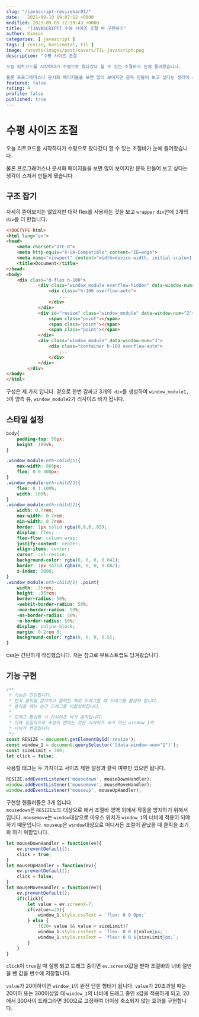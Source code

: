 ```yaml
---
slug: "/javascript-resizebar01/"
date:   2021-09-10 19:07:12 +0000
modified: 2023-09-05 12:39:43 +0000
title:  "[JAVASCRIPT] 수평 사이즈 조절 바 구현하기"
author: Kimson
categories: [ javascript ]
tags: [ resize, horizental, til ]
image: /assets/images/post/covers/TIL-javascript.png
description: "수평 사이즈 조절

오늘 리트코드를 시작하다가 수평으로 왔다갔다 할 수 있는 조절바가 눈에 들어왔습니다.

물론 프로그래머스나 문서화 페이지들을 보면 많이 보이지만 문득 만들어 보고 싶다는 생각이 스쳐서 만들게 됐습니다."
featured: false
rating: 4
profile: false
published: true
---
```


# 수평 사이즈 조절

오늘 리트코드를 시작하다가 수평으로 왔다갔다 할 수 있는 조절바가 눈에 들어왔습니다.

물론 프로그래머스나 문서화 페이지들을 보면 많이 보이지만 문득 만들어 보고 싶다는 생각이 스쳐서 만들게 됐습니다.

## 구조 잡기

자세히 뜯어보지는 않았지만 대략 flex를 사용하는 것을 보고 `wrapper` `div`안에 3개의 `div`를 더 만듭니다.

```html
<!DOCTYPE html>
<html lang="en">
<head>
    <meta charset="UTF-8">
    <meta http-equiv="X-UA-Compatible" content="IE=edge">
    <meta name="viewport" content="width=device-width, initial-scale=1.0">
    <title>Document</title>
</head>
<body>
    <div class="d-flex h-100">
            <div class="window_module overflow-hidden" data-window-num="1">
                <div class="h-100 overflow-auto">
                    ...
                </div>
            </div>
            <div id="resize" class="window_module" data-window-num="2">
                <span class="point"></span>
                <span class="point"></span>
                <span class="point"></span>
            </div>
            <div class="window_module" data-window-num="3">
                <div class="container h-100 overflow-auto">
                    ...
                </div>
            </div>
        </div>
</body>
</html>
```

구성은 세 가지 입니다. 겉으로 한번 감싸고 3개의` div`를 생성하여 `window_module1, 3`이 양측 뷰, `window_module2`가 리사이즈 바가 됩니다.

## 스타일 설정

```css
body{
    padding-top: 56px;
    height: 100vh;
}

.window_module:nth-child(1){
    max-width: 800px;
    flex: 0 0 300px;
}
.window_module:nth-child(3){
    flex: 0 1 100%;
    width: 100%;
}
.window_module:nth-child(2){
    width: 0.7rem;
    max-width: 0.7rem;
    min-width: 0.7rem;
    border: 1px solid rgba(0,0,0,.05);
    display: flex;
    flex-flow: column wrap;
    justify-content: center;
    align-items: center;
    cursor: col-resize;
    background-color: rgba(0, 0, 0, 0.041);
    border: 1px solid rgba(0, 0, 0, 0.082);
    z-index: 1000;
}
.window_module:nth-child(2) .point{
    width: .35rem;
    height: .35rem;
    border-radius: 50%;
    -webkit-border-radius: 50%;
    -moz-border-radius: 50%;
    -ms-border-radius: 50%;
    -o-border-radius: 50%;
    display: inline-block;
    margin: 0.2rem 0;
    background-color: rgba(0, 0, 0, 0.5);
}
```

css는 간단하게 작성했습니다. 저는 참고로 부트스트랩도 당겨왔습니다.

## 기능 구현

```javascript
/**
 * 기능은 간단합니다.
 * 먼저 클릭을 감지하고 클릭한 채로 드래그할 때 드래그를 활성화 합니다.
 * 클릭을 떼는 순간 드래그를 비활성화합니다.
 * 
 * 드래그 활성화 시 리사이즈 바가 움직입니다.
 * 이때 실질적으로 속성이 변하는 것은 리사이즈 바가 아닌 window_1의
 * 너비가 변경됩니다.
 */
const RESIZE = document.getElementById('resize');
const window_1 = document.querySelector('[data-window-num="1"]');
const sizeLimit = 300;
let click = false;
```

사용할 태그는 두 가지이고 사이즈 제한 설정과 클릭 여부만 있으면 됩니다.

```javascript
RESIZE.addEventListener('mousedown', mouseDownHandler);
window.addEventListener('mousemove', mouseMoveHandler);
window.addEventListener('mouseup', mouseUpHandler);
```

구현할 핸들러들은 3개 입니다.  
`mousedown`은 `RESIZE`노드 대상으로 해서 조절바 영역 외에서 작동을 방지하기 위해서 입니다. `mousemove`는 `window`대상으로 마우스 위치가 `window_1`의 너비에 적용이 되야하기 때문입니다.
`mouseup`은 `window`대상으로 어디서든 조절이 끝났을 때 클릭을 초기화 하기 위함입니다.

```javascript
let mouseDownHandler = function(ev){
    ev.preventDefault();
    click = true;
}
let mouseUpHandler = function(ev){
    ev.preventDefault();
    click = false;
}
let mouseMoveHandler = function(ev){
    ev.preventDefault();
    if(click){
        let value = ev.screenX-7;
        if(value<=20){
            window_1.style.cssText = `flex: 0 0 0px;`
        } else {
            !(20< value && value < sizeLimit)?
            window_1.style.cssText = `flex: 0 0 ${value}px;`:
            window_1.style.cssText = `flex: 0 0 ${sizeLimit}px;`;
        }
    }
}
```

`click`이 `true`일 때 실행 되고 드래그 중이면 `ev.screenX`값을 받아 조절바의 너비 절반을 뺀 값을 변수에 저장합니다.

`value`가 20이하이면 `window_1`이 완전 닫힌 형태가 됩니다. `value`가 20초과일 때는 20이하 또는 300이상일 때 `window_1`의 너비에 드래그 중인 `X`값을 적용하게 되고, 20에서 300사이 드래그라면 300으로 고정하여 더이상 축소되지 않는 효과를 구현합니다.